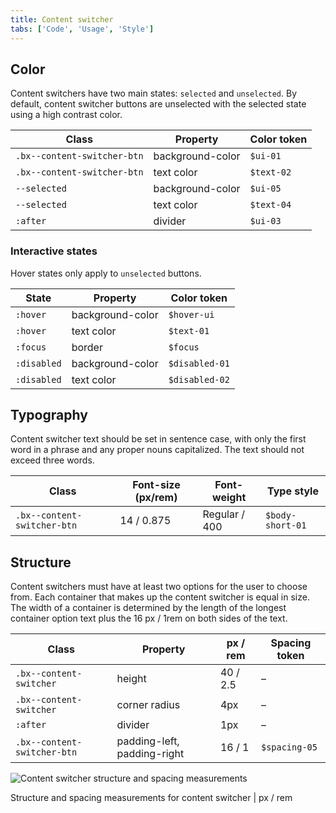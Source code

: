 ```yaml
---
title: Content switcher
tabs: ['Code', 'Usage', 'Style']
---
```


## Color

Content switchers have two main states: `selected` and `unselected`. By default, content switcher buttons are unselected with the selected state using a high contrast color. 

| Class                                                            | Property                  | Color token    |
| ---------------------------------------------------------------- | ------------------------- | -------------- |
| `.bx--content-switcher-btn`                                      | background-color          | `$ui-01`         |
| `.bx--content-switcher-btn`                                      | text color                | `$text-02`       |
| `--selected`                                                     | background-color          | `$ui-05 `        |
| `--selected`                                                     | text color                | `$text-04 `      |
| `:after`                                                         | divider                   | `$ui-03`       |



### Interactive states
Hover states only apply to `unselected` buttons.

| State                                                            | Property                  | Color token    |
| ---------------------------------------------------------------- | ------------------------- | -------------- |
| `:hover`                                                         | background-color          | `$hover-ui`      |
| `:hover`                                                         | text color                | `$text-01`       |
| `:focus`                                                         | border                    | `$focus  `       |
| `:disabled`                                                      | background-color          | `$disabled-01`   |
| `:disabled`                                                      | text color                | `$disabled-02`   |

## Typography

Content switcher text should be set in sentence case, with only the first word in a phrase and any proper nouns capitalized. The text should not exceed three words.

| Class                       | Font-size (px/rem) | Font-weight   | Type style       |
| --------------------------- | ------------------ | ------------- | ---------------- |
| `.bx--content-switcher-btn` | 14 / 0.875         | Regular / 400 | `$body-short-01` |

## Structure

Content switchers must have at least two options for the user to choose from. Each container that makes up the content switcher is equal in size. The width of a container is determined by the length of the longest container option text plus the 16 px / 1rem on both sides of the text.

| Class                                 | Property                                | px / rem | Spacing token |
| ------------------------------------- | --------------------------------------- | -------- | ------------- |
| `.bx--content-switcher`               | height                                  | 40 / 2.5 | –             |
| `.bx--content-switcher`               | corner radius                           | 4px      | –             |
| `:after`                              | divider                                 | 1px      | –             |
| `.bx--content-switcher-btn`           | padding-left, padding-right             | 16 / 1   | `$spacing-05` |

![Content switcher structure and spacing measurements](images/content-switcher-style-1.png)

<Caption>
    Structure and spacing measurements for content switcher | px / rem
</Caption>